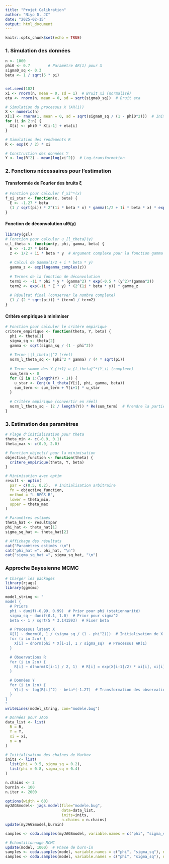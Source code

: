```yaml
---
title: "Projet Calibration"
author: "Niyo D. JC"
date: "2025-02-15"
output: html_document
---
```


```r
knitr::opts_chunk$set(echo = TRUE)
```

### 1. Simulation des données

```r
n <- 1000  
phi0 <- 0.7        # Paramètre AR(1) pour X
sigma0_sq <- 0.3   
beta <- 1 / sqrt(5 * pi)  


set.seed(102)   
xi <- rnorm(n, mean = 0, sd = 1)  # Bruit xi (normalisé)
eta <- rnorm(n, mean = 0, sd = sqrt(sigma0_sq))  # Bruit eta

# Simulation du processus X (AR(1))
X <- numeric(n)
X[1] <- rnorm(1, mean = 0, sd = sqrt(sigma0_sq / (1 - phi0^2)))  # Initialisation stationnaire
for (i in 2:n) {
  X[i] <- phi0 * X[i-1] + eta[i]
}

# Simulation des rendements R
R <- exp(X / 2) * xi

# Construction des données Y
Y <- log(R^2) - mean(log(xi^2))  # Log-transformation
```

### 2. Fonctions nécessaires pour l'estimation

#### Transformée de Fourier des bruits ξ

```r
# Fonction pour calculer f_xi^*(x)
f_xi_star <- function(x, beta) {
  E <- -1.27 * beta
  (1 / sqrt(pi)) * 2^(1i * beta * x) * gamma(1/2 + 1i * beta * x) * exp(-1i * E * x)
}
```

#### Fonction de déconvolution ulθ(y)

```r
library(gsl)
# Fonction pour calculer u_{l_theta}(y)
u_l_theta <- function(y, phi, gamma, beta) {
  E <- -1.27 * beta
  z <- 1/2 + 1i * beta * y  # Argument complexe pour la fonction gamma
  
  # Calcul de Gamma(1/2 + i * beta * y)
  gamma_z <- exp(lngamma_complex(z))
  
  # Termes de la fonction de déconvolution
  term1 <- -1i * phi * y * (gamma^2) * exp(-0.5 * (y^2)*(gamma^2))
  term2 <- exp(-1i * E * y) * (2^(1i * beta * y)) * gamma_z
  
  # Résultat final (conserver le nombre complexe)
  (1 / (2 * sqrt(pi))) * (term1 / term2)
}
```

#### Critère empirique à minimiser

```r
# Fonction pour calculer le critère empirique
critere_empirique <- function(theta, Y, beta) {
  phi <- theta[1]
  sigma_sq <- theta[2]
  gamma <- sqrt(sigma_sq / (1 - phi^2))
  
  # Terme ||l_theta||^2 (réel)
  norm_l_theta_sq <- (phi^2 * gamma) / (4 * sqrt(pi))
  
  # Terme somme des Y_{i+1} u_{l_theta}^*(Y_i) (complexe)
  sum_term <- 0
  for (i in 1:(length(Y) - 1)) {
    u_star <- Conj(u_l_theta(Y[i], phi, gamma, beta))
    sum_term <- sum_term + Y[i+1] * u_star
  }
  
  # Critère empirique (convertir en réel)
  norm_l_theta_sq - (2 / length(Y)) * Re(sum_term)  # Prendre la partie réelle
}
```

### 3. Estimation des paramètres

```r
# Plage d'initialisation pour theta
theta_min <- c(-0.9, 0.1) 
theta_max <- c(0.9, 2.0)

# Fonction objectif pour la minimisation
objective_function <- function(theta) {
  critere_empirique(theta, Y, beta)
}

# Minimisation avec optim
result <- optim(
  par = c(0.5, 0.2),  # Initialisation arbitraire
  fn = objective_function,
  method = "L-BFGS-B",
  lower = theta_min,
  upper = theta_max
)

# Paramètres estimés
theta_hat <- result$par
phi_hat <- theta_hat[1]
sigma_sq_hat <- theta_hat[2]

# Affichage des résultats
cat("Paramètres estimés :\n")
cat("phi_hat =", phi_hat, "\n")
cat("sigma_sq_hat =", sigma_sq_hat, "\n")
```

### Approche Bayesienne MCMC

```r
# Charger les packages
library(rjags)
library(ggmcmc)
```

```r
model_string <- "
model {
  # Priors
  phi ~ dunif(-0.99, 0.99)  # Prior pour phi (stationnarité)
  sigma_sq ~ dunif(0.1, 1.0)  # Prior pour sigma^2
  beta <- 1 / sqrt(5 * 3.141593)  # Fixer beta

  # Processus latent X
  X[1] ~ dnorm(0, 1 / (sigma_sq / (1 - phi^2)))  # Initialisation de X
  for (i in 2:n) {
    X[i] ~ dnorm(phi * X[i-1], 1 / sigma_sq)  # Processus AR(1)
  }

  # Observations R
  for (i in 2:n) {
    R[i] ~ dlnorm(X[i-1] / 2, 1)  # R[i] = exp(X[i-1]/2) * xi[i], xi[i] ~ N(0,1)
  }

  # Données Y
  for (i in 1:n) {
    Y[i] <- log(R[i]^2) - beta*(-1.27)  # Transformation des observations
  }
}
"
writeLines(model_string, con="modele.bug")
```

```r
# Données pour JAGS
data_list <- list(
  R = R,
  Y = Y,
  xi = xi,
  n = n
)

# Initialisation des chaînes de Markov
inits <- list(
  list(phi = 0.5, sigma_sq = 0.2),
  list(phi = 0.8, sigma_sq = 0.4)
)

n.chains <- 2
burnin <- 100
n.iter <- 2000
```

```r
options(width = 60)
myJAGSmodel<- jags.model(file="modele.bug", 
                         data=data_list,
                         inits=inits, 
                         n.chains = n.chains)
update(myJAGSmodel,burnin)
```

```r
samples <- coda.samples(myJAGSmodel, variable.names = c("phi", "sigma_sq"), n.iter = n.iter)
```

```r
# Échantillonnage MCMC
update(model, 1000)  # Phase de burn-in
samples <- coda.samples(model, variable.names = c("phi", "sigma_sq"), n.iter = 5000)
samples <- coda.samples(model, variable.names = c("phi", "sigma_sq"), n.iter = 5000)
```
